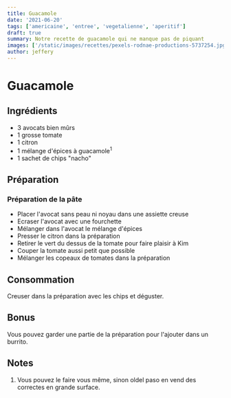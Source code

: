 ```yaml
---
title: Guacamole
date: '2021-06-20'
tags: ['americaine', 'entree', 'vegetalienne', 'aperitif']
draft: true
summary: Notre recette de guacamole qui ne manque pas de piquant
images: ['/static/images/recettes/pexels-rodnae-productions-5737254.jpg']
author: jeffery
---
```


# Guacamole

<Pexels
  src="/static/images/recettes/pexels-rodnae-productions-5737254.jpg"
  srcurl="https://www.pexels.com/photo/person-holding-green-cream-in-purple-round-bowl-5737254/"
  author="RODNAE Productions"
  authorurl="https://www.pexels.com/@rodnae-prod"
  alt="guacamole"
/>

## Ingrédients

- 3 avocats bien mûrs
- 1 grosse tomate
- 1 citron
- 1 mélange d'épices à guacamole<sup>1</sup>
- 1 sachet de chips "nacho"

## Préparation

### Préparation de la pâte

- Placer l'avocat sans peau ni noyau dans une assiette creuse
- Ecraser l'avocat avec une fourchette
- Mélanger dans l'avocat le mélange d'épices
- Presser le citron dans la préparation
- Retirer le vert du dessus de la tomate pour faire plaisir à Kim
- Couper la tomate aussi petit que possible
- Mélanger les copeaux de tomates dans la préparation

## Consommation

Creuser dans la préparation avec les chips et déguster.

## Bonus

Vous pouvez garder une partie de la préparation pour l'ajouter dans un burrito.

## Notes

1. Vous pouvez le faire vous même, sinon oldel paso en vend des correctes en grande surface.
